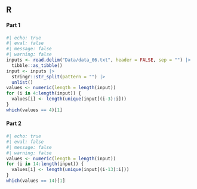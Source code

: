 ## R

#### Part 1

```r
#| echo: true
#| eval: false
#| message: false
#| warning: false
inputs <- read.delim("Data/data_06.txt", header = FALSE, sep = "") |> 
  tibble::as_tibble()
input <- inputs |> 
  stringr::str_split(pattern = "") |> 
  unlist()
values <- numeric(length = length(input))
for (i in 4:length(input)) {
  values[i] <- length(unique(input[(i-3):i]))
}
which(values == 4)[1]
```

#### Part 2

```r
#| echo: true
#| eval: false
#| message: false
#| warning: false
values <- numeric(length = length(input))
for (i in 14:length(input)) {
  values[i] <- length(unique(input[(i-13):i]))
}
which(values == 14)[1]
```